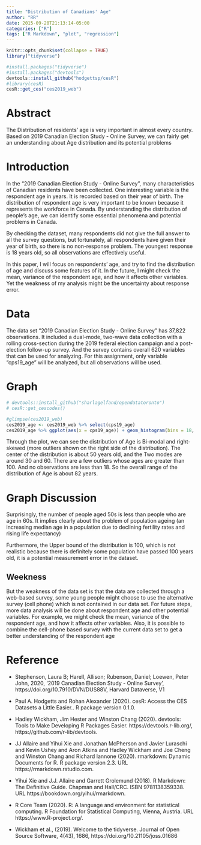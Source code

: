 ```yaml
---
title: "Distribution of Canadians' Age"
author: "RR"
date: 2015-09-20T21:13:14-05:00
categories: ["R"]
tags: ["R Markdown", "plot", "regression"]
---
```


```r
knitr::opts_chunk$set(collapse = TRUE)
library("tidyverse")
```

```r

#install.packages("tidyverse")
#install.packages("devtools")
devtools::install_github("hodgettsp/cesR")
#library(cesR)
cesR::get_ces("ces2019_web")
```

# Abstract
The Distribution of residents' age is very important in almost every country. Based on 2019 Canadian Election Study - Online Survey, we can fairly get an understanding about Age distribution and its potential problems


# Introduction

In the "2019 Canadian Election Study - Online Survey", many characteristics of Canadian residents have been collected. One interesting variable is the respondent age in years. It is recorded based on their year of birth. The distribution of respondent age is very important to be known because it represents the workforce in Canada. By understanding the distribution of people's age, we can identify some essential phenomena and potential problems in Canada. 

By checking the dataset, many respondents did not give the full answer to all the survey questions, but fortunately, all respondents have given their year of birth, so there is no non-response problem. The youngest response is 18 years old, so all observations are effectively useful.

In this paper, I will focus on respondents' age, and try to find the distribution of age and discuss some features of it. In the future, I might check the mean, variance of the respondent age, and how it affects other variables. Yet the weakness of my analysis might be the uncertainty about response error.

# Data

The data set "2019 Canadian Election Study - Online Survey" has 37,822 observations. It included a dual-mode, two-wave data collection with a rolling cross-section during the 2019 federal election campaign and a post-election follow-up survey. And the survey contains overall 620 variables that can be used for analyzing. For this assignment, only variable "cps19_age" will be analyzed, but all observations will be used.

# Graph
```r
# devtools::install_github("sharlagelfand/opendatatoronto")
# cesR::get_cescodes()

#glimpse(ces2019_web)
ces2019_age <- ces2019_web %>% select(cps19_age)
ces2019_age %>% ggplot(aes(x = cps19_age)) + geom_histogram(bins = 18, color = "black", fills = "grey") + labs(x = "xX", y = "yY", title = "XY", caption = "WHAT") + theme_bw()

```

Through the plot, we can see the distribution of Age is Bi-modal and right-skewed (more outliers shown on the right side of the distribution). The center of the distribution is about 50 years old, and the Two modes are around 30 and 60. There are a few outliers whose ages are greater than 100. And no observations are less than 18. So the overall range of the distribution of Age is about 82 years.


# Graph Discussion

Surprisingly, the number of people aged 50s is less than people who are age in 60s. It implies clearly about the problem of population ageing (an increasing median age in a population due to declining fertility rates and rising life expectancy)

Furthermore, the Upper bound of the distribution is 100, which is not realistic because there is definitely some population have passed 100 years old, it is a potential measurement error in the dataset.


## Weekness

But the weakness of the data set is that the data are collected through a web-based survey, some young people might choose to use the alternative survey (cell phone) which is not contained in our data set. For future steps, more data analysis will be done about respondent age and other potential variables. For example, we might check the mean, variance of the respondent age, and how it affects other variables. Also, it is possible to combine the cell-phone based survey with the current data set to get a better understanding of the respondent age

# Reference
- Stephenson, Laura B; Harell, Allison; Rubenson, Daniel; Loewen, Peter John, 2020, '2019 Canadian Election Study - Online Survey', https://doi.org/10.7910/DVN/DUS88V, Harvard Dataverse, V1

- Paul A. Hodgetts and Rohan Alexander (2020). cesR: Access the CES Datasets a Little Easier.. R package version 0.1.0.

- Hadley Wickham, Jim Hester and Winston Chang (2020). devtools: Tools to Make Developing R Packages Easier. https://devtools.r-lib.org/, https://github.com/r-lib/devtools.

- JJ Allaire and Yihui Xie and Jonathan McPherson and Javier Luraschi and Kevin Ushey and Aron Atkins and Hadley Wickham and Joe
 Cheng and Winston Chang and Richard Iannone (2020). rmarkdown: Dynamic Documents for R. R package version 2.3. URL https://rmarkdown.rstudio.com.

- Yihui Xie and J.J. Allaire and Garrett Grolemund (2018). R Markdown: The Definitive Guide. Chapman and Hall/CRC. ISBN 9781138359338. URL https://bookdown.org/yihui/rmarkdown.

- R Core Team (2020). R: A language and environment for statistical computing. R Foundation for Statistical Computing, Vienna,
  Austria. URL https://www.R-project.org/.

- Wickham et al., (2019). Welcome to the tidyverse. Journal of Open Source Software, 4(43), 1686, https://doi.org/10.21105/joss.01686
